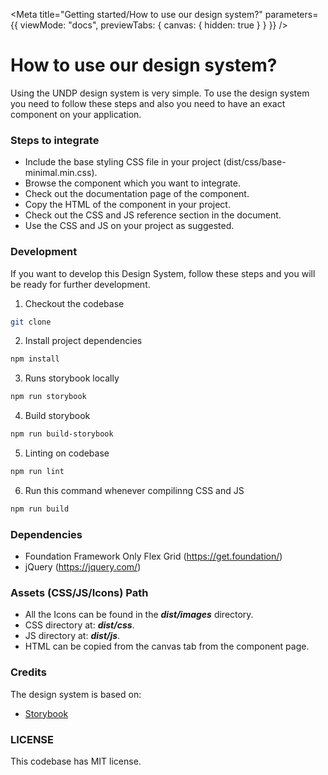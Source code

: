 
<Meta 
  title="Getting started/How to use our design system?" 
  parameters={{
    viewMode: "docs",
    previewTabs: {
      canvas: { hidden: true }
    }
  }}
/>

# How to use our design system?
Using the UNDP design system is very simple. To use the design system you need to follow these steps and also you need to have an exact component on your application.

### Steps to integrate

- Include the base styling CSS file in your project (dist/css/base-minimal.min.css).
- Browse the component which you want to integrate.
- Check out the documentation page of the component.
- Copy the HTML of the component in your project.
- Check out the CSS and JS reference section in the document.
- Use the CSS and JS on your project as suggested.


### Development
If you want to develop this Design System, follow these steps and you will be ready for further development.


1. Checkout the codebase
```bash
git clone
```
2. Install project dependencies
```bash
npm install
```
3. Runs storybook locally
```bash
npm run storybook
```
4. Build storybook
```bash
npm run build-storybook
```
5. Linting on codebase
```bash
npm run lint
```
6. Run this command whenever compilinng CSS and JS
```bash
npm run build
```

### Dependencies

- Foundation Framework Only Flex Grid (https://get.foundation/)
- jQuery (https://jquery.com/)

### Assets (CSS/JS/Icons) Path

- All the Icons can be found in the ***dist/images*** directory.
- CSS directory at: ***dist/css***. 
- JS directory at: ***dist/js***. 
- HTML can be copied from the canvas tab from the component page.

### Credits

The design system is based on:

- [Storybook](https://storybook.js.org/)

### LICENSE
This codebase has MIT license.
